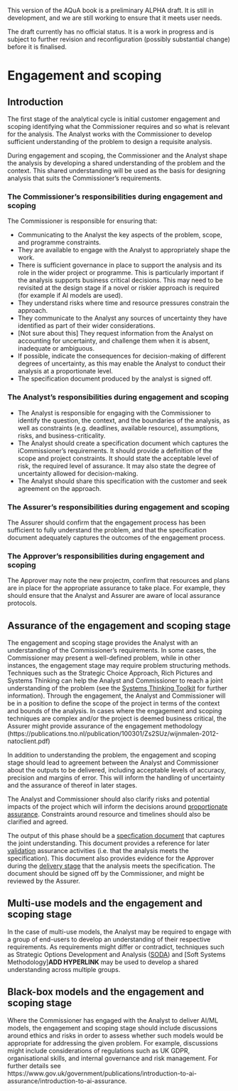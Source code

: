 ::: {.callout-important}
This version of the AQuA book is a preliminary ALPHA draft.  It is still in development, and we are still working to ensure that it meets user needs. 

The draft currently has no official status. It is a work in progress and is subject to further revision and reconfiguration (possibly substantial change) before it is finalised. 
:::

# Engagement and scoping

## Introduction
The first stage of the analytical cycle is initial customer engagement and scoping identifying what the Commissioner requires and so what is relevant for the analysis.  The Analyst works with the  Commissioner to develop sufficient understanding of the problem to design a requisite analysis.

During engagement and scoping, the Commissioner and the Analyst shape the analysis by developing a shared understanding of the problem and the context. This shared understanding will be used as the basis for designing analysis that suits the Commissioner’s requirements.

### The Commissioner's responsibilities during engagement and scoping

The Commissioner is responsible for ensuring that:

* Communicating to the Analyst the key aspects of the problem, scope, and programme constraints.    
* They are available to engage with the Analyst to appropriately shape the work.    
* There is sufficient governance in place to support the analysis and its role in the wider project or programme. This is particularly important if the analysis supports business critical decisions. This  may need to be revisited at the design stage if a novel or riskier approach is required (for example if AI models are used).    
* They understand risks where time and resource pressures constrain the approach.    
* They communicate to the Analyst any sources of uncertainty they have identified as part of their wider considerations.    
* [Not sure about this] They request information from the Analyst on accounting for uncertainty, and challenge them when it is absent, inadequate or ambiguous.
* If possible, indicate the consequences for decision-making of different degrees of uncertainty, as this may enable the Analyst to conduct their analysis at a proportionate level.    
* The specification document produced by the analyst is signed off.

### The Analyst's responsibilities during engagement and scoping

* The Analyst is responsible for engaging with the Commissioner to identify the question, the context, and the boundaries of the analysis, as well as constraints (e.g. deadlines, available resource), assumptions, risks, and business-criticality. 
* The Analyst should create a specification document which captures the iCommissioner's requirements. It should provide a definition of the scope and project constraints. It should state the acceptable level of risk, the required level of assurance. It may also state the degree of uncertainty allowed for decision-making.
* The Analyst should share this specification with the customer and seek agreement on the approach.

### The Assurer's responsibilities during engagement and scoping

The Assurer should confirm that the engagement process has been sufficient to fully understand the problem, and that the specification document adequately captures the outcomes of the engagement process.

### The Approver's responsibilities during engagement and scoping

The Approver may note the new projectm, confirm that resources and plans are in place for the appropriate assurance to take place. For example, they should ensure that the Analyst and Assurer are aware of local assurance protocols. 

## Assurance of the engagement and scoping stage

The engagement and scoping stage provides the Analyst with an understanding of the Commissioner's requirements. In some cases, the Commissioner may present a well-defined problem, while in other instances, the engagement stage may require problem structuring methods. Techniques such as the Strategic Choice Approach, Rich Pictures and Systems Thinking can help the Analyst and Commissioner to reach a joint understanding of the problem (see the [Systems Thinking Toolkit](https://www.gov.uk/government/publications/systems-thinking-for-civil-servants/toolkit) for further information). Through the engagement, the Analyst and Commissioner will be in a position to define the scope of the project in terms of the context and bounds of the analysis. In cases where the engagement and scoping techniques are complex and/or the project is deemed business critical, the Assurer might provide assurance of the engagement methodology (https://publications.tno.nl/publication/100301/Zs2SUz/wijnmalen-2012-natoclient.pdf)

In addition to understanding the problem, the engagement and scoping stage should lead to agreement between the Analyst and Commissioner about the outputs to be delivered, including acceptable levels of accuracy, precision and margins of error. This will inform the handling of uncertainty and the assurance of thereof in later stages.


The Analyst and Commissioner should also clarify risks and potential impacts of the project which will inform the decisions around [proportionate assurance](proportionality.qmd). Constraints around resource and timelines should also be clarified and agreed.

The output of this phase should be a [specfication document](Add hyperlink) that captures the joint understanding. This document provides a reference for later [validation](#def_validation) assurance activities (i.e. that the analysis meets the specification). This document also provides evidence for the Approver during the [delivery stage](delivery_and_communication.qmd) that the analysis meets the specification. The document should be signed off by the Commissioner, and might be reviewed by the Assurer.

## Multi-use models and the engagement and scoping stage

In the case of multi-use models, the Analyst may be required to engage with a group of end-users to develop an understanding of their respective requirements. As requirements might differ or contradict, techniques such as Strategic Options Development and Analysis ([SODA](https://www.ru.nl/publish/pages/938444/soda_-_the_principles.pdf)) and [Soft Systems Methodology]**ADD HYPERLINK** may be used to develop a shared understanding across multiple groups.

## Black-box models and the engagement and scoping stage

Where the Commissioner has engaged with the Analyst to deliver AI/ML models, the engagement and scoping stage should include discussions around ethics and risks in order to assess whether such models would be appropriate for addressing the given problem. For example, discussions might include considerations of regulations such as UK GDPR, organisational skills, and internal governance and risk management. For further details see https://www.gov.uk/government/publications/introduction-to-ai-assurance/introduction-to-ai-assurance.


